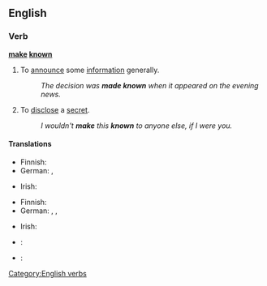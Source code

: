 ==English==

===Verb===
'''[[make]] [[known]]'''

# To [[announce]] some [[information]] generally. 
#: ''The decision was '''made known''' when it appeared on the evening news.''
# To [[disclose]] a [[secret]].
#: ''I wouldn't '''make''' this '''known''' to anyone else, if I were you.''

====Translations====
{{trans-top|to announce generally}}
* Finnish: {{t+|fi|julkistaa}}
* German: {{t-|de|bekanntmachen}}, {{t+|de|verkünden}}
{{trans-mid}}
* Irish: {{t-|ga|scaoil}}
{{trans-bottom}}

{{trans-top|to disclose a secret}}
* Finnish: {{t+|fi|paljastaa}}
* German: {{t+|de|verraten}}, {{t-|de|ausplaudern}}, {{t-|de|weitersagen}}
{{trans-mid}}
* Irish: {{t-|ga|scaoil}}
{{trans-bottom}}

{{checktrans-top}}
* {{ttbc|Esperanto}}: {{t-|eo|konigi}}
* {{ttbc|Spanish}}: {{t+|es|anunciar}}
{{trans-bottom}}

[[Category:English verbs]]